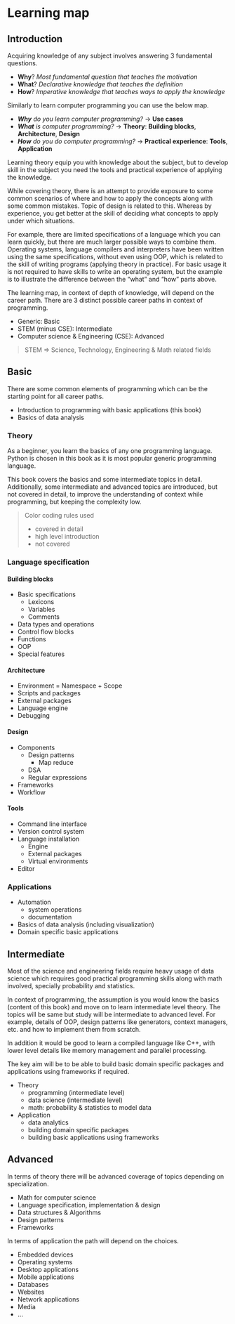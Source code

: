 # Learning map

## Introduction

Acquiring knowledge of any subject involves answering 3 fundamental questions.

- **Why**? _Most fundamental question that teaches the motivation_
- **What**? _Declarative knowledge that teaches the definition_
- **How**? _Imperative knowledge that teaches ways to apply the knowledge_

Similarly to learn computer programming you can use the below map.

- _**Why** do you learn computer programming?_ $\to$ **Use cases**
- _**What** is computer programming?_ $\to$ **Theory**: **Building blocks**, **Architecture**, **Design**
- _**How** do you do computer programming?_ $\to$ **Practical experience**: **Tools**, **Application**

Learning theory equip you with knowledge about the subject, but to develop skill in the subject you need the tools and practical experience of applying the knowledge.

While covering theory, there is an attempt to provide exposure to some common scenarios of where and how to apply the concepts along with some common mistakes. Topic of design is related to this. Whereas by experience, you get better at the skill of deciding what concepts to apply under which situations.

For example, there are limited specifications of a language which you can learn quickly, but there are much larger possible ways to combine them. Operating systems, language compilers and interpreters have been written using the same specifications, without even using OOP, which is related to the skill of writing programs (applying theory in practice). For basic usage it is not required to have skills to write an operating system, but the example is to illustrate the difference between the "what" and "how" parts above.

The learning map, in context of depth of knowledge, will depend on the career path. There are 3 distinct possible career paths in context of programming.

- Generic: Basic
- STEM (minus CSE): Intermediate
- Computer science & Engineering (CSE): Advanced

> STEM => Science, Technology, Engineering & Math related fields

## Basic

There are some common elements of programming which can be the starting point for all career paths.

- Introduction to programming with basic applications (this book)
- Basics of data analysis

### Theory

As a beginner, you learn the basics of any one programming language. Python is chosen in this book as it is most popular generic programming language.

This book covers the basics and some intermediate topics in detail. Additionally, some intermediate and advanced topics are introduced, but not covered in detail, to improve the understanding of context while programming, but keeping the complexity low.

> Color coding rules used
>
> - [covered in detail]{color="blue"}
> - [high level introduction]{color="brown"}
> - [not covered]{color="black"}

:::::: {.callout-note icon="false"}
### Language specification

::::: {layout="[[-5,35,-5,55]]"}

::: {.callout-note icon="false"}
#### Building blocks

- [Basic specifications]{color="blue"}
    - [Lexicons]{color="blue"}
    - [Variables]{color="blue"}
    - [Comments]{color="blue"}
- [Data types and operations]{color="blue"}
- [Control flow blocks]{color="blue"}
- [Functions]{color="blue"}
- [OOP]{color="brown"}
- [Special features]{color="brown"}
:::

::: {.callout-note icon="false"}
#### Architecture

- [Environment = Namespace + Scope]{color="brown"}
- [Scripts and packages]{color="brown"}
- [External packages]{color="brown"}
- [Language engine]{color="brown"}
- [Debugging]{color="brown"}
:::
:::::
::::::

:::::: {layout="[[-5,45,-5,45]]"}

::: {.callout-note icon="false"}
#### Design

- [Components]{color="brown"}
    - [Design patterns]{color="black"}
        - [Map reduce]{color="brown"}
    - [DSA]{color="brown"}
    - [Regular expressions]{color="brown"}
- [Frameworks]{color="black"}
- [Workflow]{color="brown"}
:::

::: {.callout-note icon="false"}
#### Tools

- [Command line interface]{color="brown"}
- [Version control system]{color="brown"}
- [Language installation]{color="brown"}
    - [Engine]{color="brown"}
    - [External packages]{color="brown"}
    - [Virtual environments]{color="brown"}
- [Editor]{color="brown"}
:::
::::::

### Applications

- Automation
    - system operations
    - documentation
- Basics of data analysis (including visualization)
- Domain specific basic applications

## Intermediate

Most of the science and engineering fields require heavy usage of data science which requires good practical programming skills along with math involved, specially probability and statistics.

In context of programming, the assumption is you would know the basics (content of this book) and move on to learn intermediate level theory. The topics will be same but study will be intermediate to advanced level. For example, details of OOP, design patterns like generators, context managers, etc. and how to implement them from scratch.

In addition it would be good to learn a compiled language like C++, with lower level details like memory management and parallel processing.

The key aim will be to be able to build basic domain specific packages and applications using frameworks if required.

- Theory
    - programming (intermediate level)
    - data science (intermediate level)
    - math: probability & statistics to model data
- Application
    - data analytics
    - building domain specific packages
    - building basic applications using frameworks

## Advanced

In terms of theory there will be advanced coverage of topics depending on specialization.

- Math for computer science
- Language specification, implementation & design
- Data structures & Algorithms
- Design patterns
- Frameworks

In terms of application the path will depend on the choices.

- Embedded devices
- Operating systems
- Desktop applications
- Mobile applications
- Databases
- Websites
- Network applications
- Media
- ...

